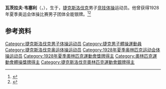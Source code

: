 {{NoteTA|G1=Sports}}
'''瓦茨拉夫·韦塞利'''（{{lang-cs|Václav Veselý}}，{{bd|1900年|8月13日|1941年|12月10日}}），生于{{link-en|伊诺尼采|Jinonice}}，[[捷克斯洛伐克|捷克斯洛伐克]]男子[[竞技体操|竞技体操]]运动员。他曾获得1928年夏季奥运会体操比赛男子团体全能银牌。<ref>{{Cite web|title=Václav VESELY|url=https://www.olympic.org/vaclav-vesely|accessdate=2021-03-28|work=International Olympic Committee|archive-date=2017-11-14|archive-url=https://web.archive.org/web/20171114041717/https://www.olympic.org/Vaclav-Vesely|dead-url=no}}</ref><ref name=sref>{{cite Sports-Reference |url=https://www.sports-reference.com/olympics/athletes/ve/vaclav-vesely-1.html |archive-url=https://web.archive.org/web/20200418052617/https://www.sports-reference.com/olympics/athletes/ve/vaclav-vesely-1.html |name=Václav Veselý |archive-date=2020-04-18 |accessdate=2012-07-04}}</ref>

== 参考资料 ==
{{reflist}}

{{Authority control}}
{{DEFAULTSORT:Veselý, Václav}}
[[Category:捷克斯洛伐克男子体操运动员|Category:捷克斯洛伐克男子体操运动员]]
[[Category:捷克男子體操運動員|Category:捷克男子體操運動員]]
[[Category:捷克斯洛伐克奥运体操运动员|Category:捷克斯洛伐克奥运体操运动员]]
[[Category:1928年夏季奥林匹克运动会体操运动员|Category:1928年夏季奥林匹克运动会体操运动员]]
[[Category:1928年夏季奧林匹克運動會獎牌得主|Category:1928年夏季奧林匹克運動會獎牌得主]]
[[Category:奧林匹克運動會體操獎牌得主|Category:奧林匹克運動會體操獎牌得主]]
[[Category:捷克斯洛伐克奧林匹克運動會銀牌得主|Category:捷克斯洛伐克奧林匹克運動會銀牌得主]]